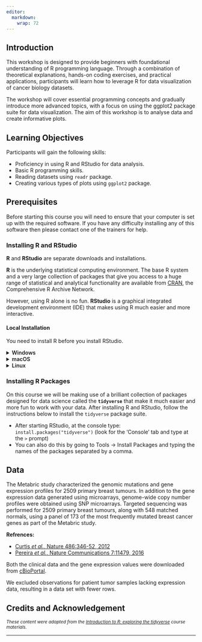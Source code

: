 ```yaml
---
editor: 
  markdown: 
    wrap: 72
---
```


## Introduction

This workshop is designed to provide beginners with foundational understanding of R programming language. Through a combination of theoretical explanations, hands-on coding exercises, and practical applications, participants will learn how to leverage R for data visualization of cancer biology datasets.

The workshop will cover essential programming concepts and gradually introduce more advanced topics, with a focus on using the ggplot2 package suite for data visualization. The aim of this workshop is to analyse data and create informative plots.

## Learning Objectives

Participants will gain the following skills:

-   Proficiency in using R and RStudio for data analysis.
-   Basic R programming skills.
-   Reading datasets using `readr` package.
-   Creating various types of plots using `ggplot2` package.

## Prerequisites

Before starting this course you will need to ensure that your computer
is set up with the required software. If you have any difficulty
installing any of this software then please contact one of the trainers
for help.

### Installing R and RStudio

**R** and **RStudio** are separate downloads and installations.

**R** is the underlying statistical computing environment. The base R
system and a very large collection of packages that give you access to a
huge range of statistical and analytical functionality are available
from [CRAN](https://cran.r-project.org), the Comprehensive R Archive
Network.

However, using R alone is no fun. **RStudio** is a graphical integrated
development environment (IDE) that makes using R much easier and more
interactive.

#### Local Installation

You need to install R before you install RStudio.

```{=html}
<details>
<summary style="font-weight: 600;" >
Windows
</summary>
```
-   **If you already have R and RStudio installed:**

    -   Open RStudio, and click on "Help" \> "Check for updates". If a
        new version is available, quit RStudio, and download the latest
        version for RStudio.
    -   To check which version of R you are using, start RStudio and the
        first thing that appears in the console indicates the version of
        R you are running. Alternatively, you can type `sessionInfo()`,
        which will also display which version of R you are running. Go
        on the [CRAN
        website](https://cran.r-project.org/bin/windows/base/) and check
        whether a more recent version is available. If so, please
        download and install it. You can [check
        here](https://cran.r-project.org/bin/windows/base/rw-FAQ.html#How-do-I-UNinstall-R_003f)
        for more information on how to remove old versions from your
        system if you wish to do so.

-   **If you don't have R and RStudio installed:**

    -   Download R from the [CRAN
        website](https://cran.r-project.org/bin/windows/base/release.htm).
    -   Run the `.exe` file that was just downloaded
    -   Go to the [RStudio download
        page](https://www.rstudio.com/products/rstudio/download/#download)
    -   Under *Installers* select **RStudio x.yy.zzz - Windows 10/8/7**
        where x, y, and z represent version numbers)
    -   Double click the file to install it
    -   Once it's installed, open RStudio to make sure it works and you
        don't get any error messages.

</details>

```{=html}
<details>
<summary style="font-weight: 600;" >macOS</summary>
```
-   **If you already have R and RStudio installed:**

    -   Open RStudio, and click on "Help" \> "Check for updates". If a
        new version is available, quit RStudio, and download the latest
        version for RStudio.
    -   To check the version of R you are using, start RStudio and the
        first thing that appears on the terminal indicates the version
        of R you are running. Alternatively, you can type
        `sessionInfo()`, which will also display which version of R you
        are running. Go on the [CRAN
        website](https://cran.r-project.org/bin/macosx/) and check
        whether a more recent version is available. If so, please
        download and install it.

-   **If you don't have R and RStudio installed:**

    -   Download R from the [CRAN
        website](https://cran.r-project.org/bin/macosx/).
    -   Select the `.pkg` file for the latest R version
    -   Double click on the downloaded file to install R
    -   It is also a good idea to install
        [XQuartz](https://www.xquartz.org/) (needed by some packages)
    -   Go to the [RStudio download
        page](https://www.rstudio.com/products/rstudio/download/#download)
    -   Under *Installers* select **RStudio x.yy.zzz - Mac OS X 10.6+
        (64-bit)** (where x, y, and z represent version numbers)
    -   Double click the file to install RStudio
    -   Once it's installed, open RStudio to make sure it works and you
        don't get any error messages.

</details>

```{=html}
<details>
<summary style="font-weight: 600;" >
Linux
</summary>
```
-   Follow the instructions for your distribution from
    [CRAN](https://cloud.r-project.org/bin/linux), they provide
    information to get the most recent version of R for common
    distributions. For most distributions, you could use your package
    manager (e.g., for Debian/Ubuntu run `sudo apt-get install r-base`,
    and for Fedora `sudo yum install R`), but we don't recommend this
    approach as the versions provided by this are usually out of date.
    In any case, make sure you have at least R 4.3.2.
-   Go to the [RStudio download
    page](https://www.rstudio.com/products/rstudio/download/#download)
-   Under *Installers* select the version that matches your
    distribution, and install it with your preferred method (e.g., with
    Debian/Ubuntu `sudo dpkg -i   rstudio-x.yy.zzz-amd64.deb` at the
    terminal).
-   Once it's installed, open RStudio to make sure it works and you
    don't get any error messages.

</details>

### Installing R Packages

On this course we will be making use of a brilliant collection of
packages designed for data science called the **`tidyverse`** that make
it much easier and more fun to work with your data. After installing R
and RStudio, follow the instructions below to install the `tidyverse`
package suite.

-   After starting RStudio, at the console type:
    `install.packages("tidyverse")` (look for the 'Console' tab and type
    at the `>` prompt)
-   You can also do this by going to Tools -\> Install Packages and
    typing the names of the packages separated by a comma.

## Data

The Metabric study characterized the genomic mutations and gene
expression profiles for 2509 primary breast tumours. In addition to the
gene expression data generated using microarrays, genome-wide copy
number profiles were obtained using SNP microarrays. Targeted sequencing
was performed for 2509 primary breast tumours, along with 548 matched
normals, using a panel of 173 of the most frequently mutated breast
cancer genes as part of the Metabric study.

**Refrences:**

-   [Curtis *et al.*, Nature 486:346-52,
    2012](https://pubmed.ncbi.nlm.nih.gov/22522925)
-   [Pereira *et al.*, Nature Communications 7:11479,
    2016](https://www.ncbi.nlm.nih.gov/pubmed/27161491)

Both the clinical data and the gene expression values were downloaded
from
[cBioPortal](https://www.cbioportal.org/study/summary?id=brca_metabric).

We excluded observations for patient tumor samples lacking expression
data, resulting in a data set with fewer rows.



## Credits and Acknowledgement

^*These content were adapted from the [Introduction to R: exploring the tidyverse](https://sanduni-p.github.io/IntroR/) course materials.*^

------------------------------------------------------------------------
